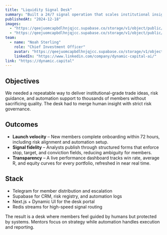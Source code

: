 ```yaml
---
title: "Liquidity Signal Desk"
summary: "Built a 24/7 signal operation that scales institutional insights to 8,500+ members while preserving bespoke mentorship."
publishedAt: "2024-12-18"
images:
  - "https://qeejuomcapbdlhnjqjcc.supabase.co/storage/v1/object/public/dynamic-portfolio/images/projects/liquidity-desk/cover-01.jpg"
  - "https://qeejuomcapbdlhnjqjcc.supabase.co/storage/v1/object/public/dynamic-portfolio/images/projects/liquidity-desk/cover-02.jpg"
team:
  - name: "Noah Sterling"
    role: "Chief Investment Officer"
    avatar: "https://qeejuomcapbdlhnjqjcc.supabase.co/storage/v1/object/public/dynamic-portfolio/images/avatar.jpg"
    linkedIn: "https://www.linkedin.com/company/dynamic-capital-ai/"
link: "https://dynamic.capital"
---
```


## Objectives

We needed a repeatable way to deliver institutional-grade trade ideas, risk guidance, and automation support to thousands of members without sacrificing quality. The desk had to merge human insight with strict risk governance.

## Outcomes

- **Launch velocity** – New members complete onboarding within 72 hours, including risk alignment and automation setup.
- **Signal fidelity** – Analysts publish through structured forms that enforce stop, target, and conviction fields, reducing ambiguity for members.
- **Transparency** – A live performance dashboard tracks win rate, average R, and equity curves for every portfolio, refreshed in near real time.

## Stack

- Telegram for member distribution and escalation
- Supabase for CRM, risk registry, and automation logs
- Next.js + Dynamic UI for the desk portal
- Redis streams for high-speed signal routing

The result is a desk where members feel guided by humans but protected by systems. Mentors focus on strategy while automation handles execution and reporting.
